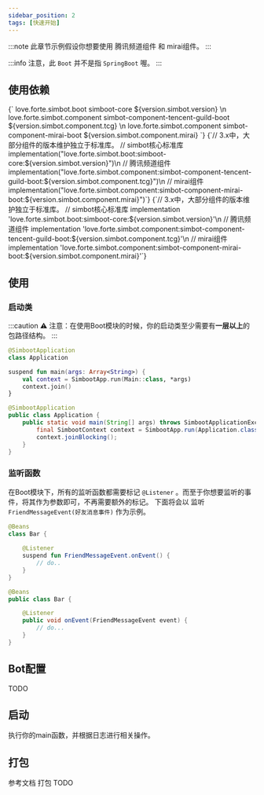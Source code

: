 ```yaml
---
sidebar_position: 2
tags: [快速开始]
---
```


:::note
此章节示例假设你想要使用 腾讯频道组件 和 mirai组件。
:::


:::info
注意，此 `Boot` 并不是指 `SpringBoot` 喔。
:::


## 使用依赖



<Tabs groupId="use-dependency">
<TabItem value="Maven" label="Maven" default>
<CodeBlock language="xml">
{`<!-- simbot核心标准库 -->
<dependency>
    <groupId>love.forte.simbot.boot</groupId>
    <artifactId>simboot-core</artifactId>
    <version>${version.simbot.version}</version>
</dependency>\n
<!-- 腾讯频道组件 -->
<dependency>
    <groupId>love.forte.simbot.component</groupId>
    <artifactId>simbot-component-tencent-guild-boot</artifactId>
    <version>${version.simbot.component.tcg}</version>
</dependency>\n
<!-- mirai组件 -->
<dependency>
    <groupId>love.forte.simbot.component</groupId>
    <artifactId>simbot-component-mirai-boot</artifactId>
    <version>${version.simbot.component.mirai}</version>
</dependency>`}
</CodeBlock>
</TabItem>

<TabItem value="Gradle Kotlin DSL" label="Gradle Kotlin DSL">
<CodeBlock language="kotlin">
{`// 3.x中，大部分组件的版本维护独立于标准库。
// simbot核心标准库
implementation("love.forte.simbot.boot:simboot-core:${version.simbot.version}")\n
// 腾讯频道组件
implementation("love.forte.simbot.component:simbot-component-tencent-guild-boot:${version.simbot.component.tcg}")\n
// mirai组件
implementation("love.forte.simbot.component:simbot-component-mirai-boot:${version.simbot.component.mirai}")`}
</CodeBlock>
</TabItem>

<TabItem value="Gradle Groovy" label="Gradle Groovy">
<CodeBlock language="groovy">
{`// 3.x中，大部分组件的版本维护独立于标准库。
// simbot核心标准库
implementation 'love.forte.simbot.boot:simboot-core:${version.simbot.version}'\n
// 腾讯频道组件
implementation 'love.forte.simbot.component:simbot-component-tencent-guild-boot:${version.simbot.component.tcg}'\n
// mirai组件
implementation 'love.forte.simbot.component:simbot-component-mirai-boot:${version.simbot.component.mirai}'`}
</CodeBlock>
</TabItem>
</Tabs>


## 使用
### 启动类

:::caution
⚠️ 注意：在使用Boot模块的时候，你的启动类至少需要有**一层以上**的包路径结构。
:::


<Tabs groupId="code">
<TabItem value="Kotlin" default>

```kotlin title="Application.kt"
@SimbootApplication 
class Application

suspend fun main(args: Array<String>) {
    val context = SimbootApp.run(Main::class, *args)
    context.join()
}
```

</TabItem>
<TabItem value="Java">

```java title="Application.java"
@SimbootApplication
public class Application {
    public static void main(String[] args) throws SimbootApplicationException {
        final SimbootContext context = SimbootApp.run(Application.class, args);
        context.joinBlocking();
    }
}
```

</TabItem>
</Tabs>


### 监听函数
在Boot模块下，所有的监听函数都需要标记 `@Listener` 。而至于你想要监听的事件，将其作为参数即可，不再需要额外的标记。
下面将会以 监听 `FriendMessageEvent(好友消息事件)` 作为示例。 


<Tabs groupId="code">
<TabItem value="Kotlin" default>

```kotlin title="Bar.kt"
@Beans
class Bar {
    
    @Listener
    suspend fun FriendMessageEvent.onEvent() {
        // do..
    }
}
```

</TabItem>
<TabItem value="Java">

```java title="Bar.java"
@Beans
public class Bar {

    @Listener
    public void onEvent(FriendMessageEvent event) {
        // do...
    }
}
```

</TabItem>
</Tabs>


## Bot配置
TODO

## 启动
执行你的main函数，并根据日志进行相关操作。


## 打包
参考文档  打包 TODO
